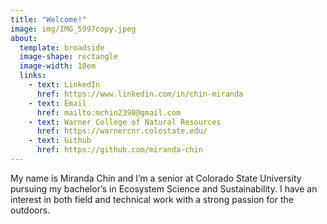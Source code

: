 ```yaml
---
title: "Welcome!"
image: img/IMG_5997copy.jpeg
about:
  template: broadside
  image-shape: rectangle
  image-width: 10em
  links: 
    - text: LinkedIn
      href: https://www.linkedin.com/in/chin-miranda
    - text: Email
      href: mailto:mchin2398@gmail.com
    - text: Warner College of Natural Resources
      href: https://warnercnr.colostate.edu/
    - text: Github
      href: https://github.com/miranda-chin
---
```


My name is Miranda Chin and I'm a senior at Colorado State University pursuing my bachelor's in Ecosystem Science and Sustainability. I have an interest in both field and technical work with a strong passion for the outdoors.
